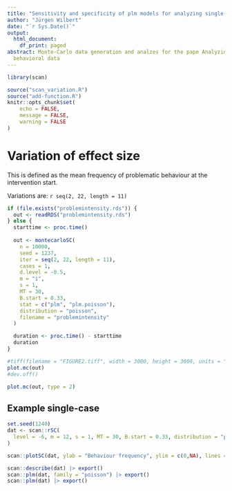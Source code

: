 ```yaml
---
title: "Sensitivity and specificity of plm models for analyzing single-case behavioral data"
author: "Jürgen Wilbert"
date: "`r Sys.Date()`"
output:
  html_document:
    df_print: paged
abstract: Monte-Carlo data generation and analzes for the pape Analyzing single-case
  behavioral data
---
```


```r
library(scan)

source("scan_variation.R")
source("add-function.R")
knitr::opts_chunk$set(
	echo = FALSE,
	message = FALSE,
	warning = FALSE
)
```

# Variation of effect size

This is defined as the mean frequency of problematic behaviour at the intervention start.

Variations are: `r seq(2, 22, length = 11)`


```r
if (file.exists("problemintensity.rds")) {
  out <- readRDS("problemintensity.rds")
} else {
  starttime <- proc.time()
  
  out <- montecarloSC(
    n = 10000,
    seed = 1237,
    iter = seq(2, 22, length = 11),
    cases = 1,
    d.level = -0.5,
    m = "i",
    s = 1,
    MT = 30,
    B.start = 0.33,
    stat = c("plm", "plm.poisson"),
    distribution = "poisson",
    filename = "problemintensity"
  )

  duration <- proc.time() - starttime
  duration
}


```

```r
#tiff(filename = "FIGURE2.tiff", width = 3000, height = 3000, units = "px", pointsize = 20, bg = "white", compression = "zip",res = 300)
plot.mc(out)
#dev.off()
```

```r
plot.mc(out, type = 2)
```

## Example single-case

```r
set.seed(1240)
dat <- scan::rSC(
  level = -6, m = 12, s = 1, MT = 30, B.start = 0.33, distribution = "poisson"
)

scan::plotSC(dat, ylab = "Behaviour frequency", ylim = c(0,NA), lines = list("mean", col = "red"))
```

```r
scan::describe(dat) |> export()
scan::plm(dat, family = "poisson") |> export()
scan::plm(dat) |> export() 
```

